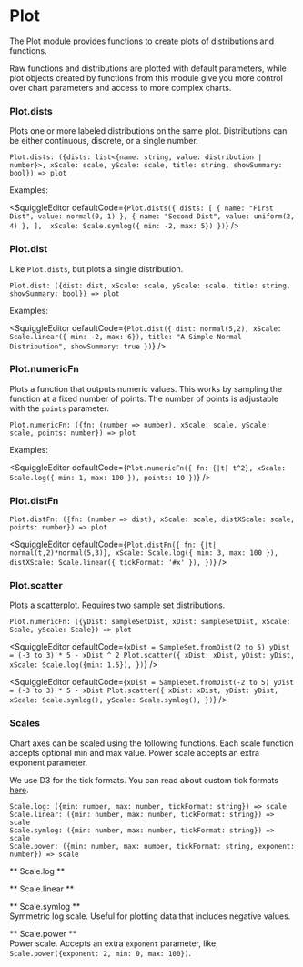 
# Plot

The Plot module provides functions to create plots of distributions and functions.

Raw functions and distributions are plotted with default parameters, while plot objects created by functions from this module give you more control over chart parameters and access to more complex charts.

### Plot.dists

Plots one or more labeled distributions on the same plot. Distributions can be either continuous, discrete, or a single number.

```
Plot.dists: ({dists: list<{name: string, value: distribution | number}>, xScale: scale, yScale: scale, title: string, showSummary: bool}) => plot
```

Examples:

<SquiggleEditor
  defaultCode={`Plot.dists({
    dists: [
        { name: "First Dist", value: normal(0, 1) },
        { name: "Second Dist", value: uniform(2, 4) },
    ], 
    xScale: Scale.symlog({ min: -2, max: 5})
})`}
/>

### Plot.dist

Like `Plot.dists`, but plots a single distribution.

```
Plot.dist: ({dist: dist, xScale: scale, yScale: scale, title: string, showSummary: bool}) => plot
```

Examples:

<SquiggleEditor
  defaultCode={`Plot.dist({
    dist: normal(5,2),
    xScale: Scale.linear({ min: -2, max: 6}),
    title: "A Simple Normal Distribution",
    showSummary: true
})`}
/>

### Plot.numericFn

Plots a function that outputs numeric values. This works by sampling the function at a fixed number of points. The number of points is adjustable with the `points` parameter.

```
Plot.numericFn: ({fn: (number => number), xScale: scale, yScale: scale, points: number}) => plot
```

Examples:

<SquiggleEditor
  defaultCode={`Plot.numericFn({
  fn: {|t| t^2},
  xScale: Scale.log({
    min: 1,
    max: 100
  }),
  points: 10
})`}
/>

### Plot.distFn

```
Plot.distFn: ({fn: (number => dist), xScale: scale, distXScale: scale, points: number}) => plot
```

<SquiggleEditor
  defaultCode={`Plot.distFn({
  fn: {|t| normal(t,2)*normal(5,3)},
  xScale: Scale.log({ min: 3, max: 100 }),
  distXScale: Scale.linear({ tickFormat: '#x' }),
})`}
/>

### Plot.scatter

Plots a scatterplot. Requires two sample set distributions.

```
Plot.numericFn: ({yDist: sampleSetDist, xDist: sampleSetDist, xScale: Scale, yScale: Scale}) => plot
```

<SquiggleEditor
  defaultCode={`xDist = SampleSet.fromDist(2 to 5)
yDist = (-3 to 3) * 5 - xDist ^ 2
Plot.scatter({
  xDist: xDist,
  yDist: yDist,
  xScale: Scale.log({min: 1.5}),
})`}
/>

<SquiggleEditor
  defaultCode={`xDist = SampleSet.fromDist(-2 to 5)
yDist = (-3 to 3) * 5 - xDist
Plot.scatter({
  xDist: xDist,
  yDist: yDist,
  xScale: Scale.symlog(),
  yScale: Scale.symlog(),
})`}
/>

### Scales

Chart axes can be scaled using the following functions. Each scale function accepts optional min and max value. Power scale accepts an extra exponent parameter.

We use D3 for the tick formats. You can read about custom tick formats [here](https://github.com/d3/d3-format).

```
Scale.log: ({min: number, max: number, tickFormat: string}) => scale
Scale.linear: ({min: number, max: number, tickFormat: string}) => scale
Scale.symlog: ({min: number, max: number, tickFormat: string}) => scale
Scale.power: ({min: number, max: number, tickFormat: string, exponent: number}) => scale
```

** Scale.log **

** Scale.linear **

** Scale.symlog **  
Symmetric log scale. Useful for plotting data that includes negative values.

** Scale.power **  
Power scale. Accepts an extra `exponent` parameter, like, `Scale.power({exponent: 2, min: 0, max: 100})`.
